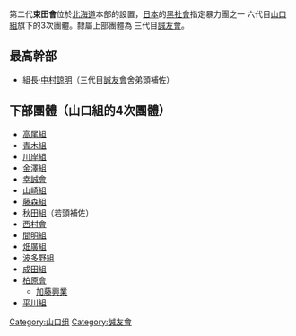 第二代'''束田會'''位於[[北海道|北海道]]本部的設置，[[日本|日本]]的[[黑社會|黑社會]]指定暴力團之一 六代目[[山口組|山口組]]旗下的3次團體。隸屬上部團體為 三代目[[誠友會|誠友會]]。

==最高幹部==
*組長·[[中村諒明|中村諒明]]（三代目[[誠友會|誠友會]]舍弟頭補佐）

==下部團體（山口組的4次團體）==
*[[高尾組|高尾組]]
*[[青木組|青木組]]
*[[川岸組_(束田會)|川岸組]]
*[[金澤組_(束田會)|金澤組]]
*[[幸誠會|幸誠會]]
*[[山崎組_(束田會)|山崎組]]
*[[藤森組|藤森組]]
*[[秋田組_(束田會)|秋田組]]（若頭補佐）
*[[西村會|西村會]]
*[[間明組|間明組]]
*[[畑廣組|畑廣組]]
*[[波多野組|波多野組]]
*[[成田組|成田組]]
*[[柏原會_(束田會)|柏原會]]
**[[加藤興業|加藤興業]]
*[[平川組|平川組]]

{{DEFAULTSORT:Taba ta-kai}}
[[Category:山口组|Category:山口组]]
[[Category:誠友會|Category:誠友會]]
<!--
[[ja:束田会|ja:束田会]]
-->
{{Japan-org-stub}}